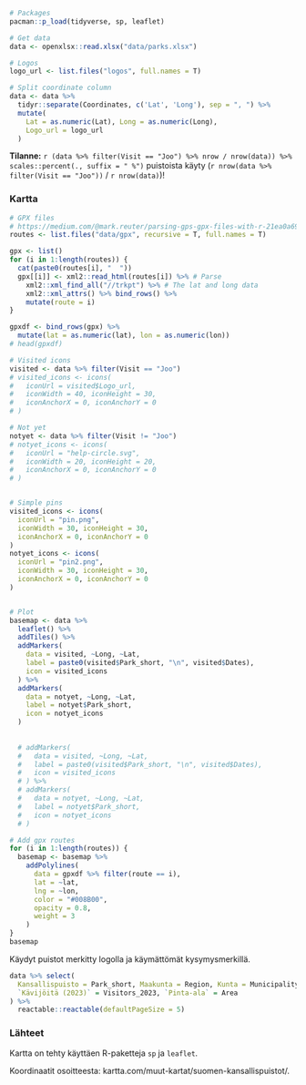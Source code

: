 ```r
# Packages
pacman::p_load(tidyverse, sp, leaflet)

# Get data
data <- openxlsx::read.xlsx("data/parks.xlsx")

# Logos
logo_url <- list.files("logos", full.names = T)

# Split coordinate column
data <- data %>%
  tidyr::separate(Coordinates, c('Lat', 'Long'), sep = ", ") %>%
  mutate(
    Lat = as.numeric(Lat), Long = as.numeric(Long),
    Logo_url = logo_url
  )
```


**Tilanne:** `r (data %>% filter(Visit == "Joo") %>% nrow / nrow(data)) %>% scales::percent(., suffix = " %")` puistoista käyty (`r nrow(data %>% filter(Visit == "Joo"))` / `r nrow(data)`)! 


### Kartta

```r
# GPX files
# https://medium.com/@mark.reuter/parsing-gps-gpx-files-with-r-21ea0a694da8
routes <- list.files("data/gpx", recursive = T, full.names = T)

gpx <- list()
for (i in 1:length(routes)) {
  cat(paste0(routes[i], "  "))
  gpx[[i]] <- xml2::read_html(routes[i]) %>% # Parse
    xml2::xml_find_all("//trkpt") %>% # The lat and long data
    xml2::xml_attrs() %>% bind_rows() %>%
    mutate(route = i)
}

gpxdf <- bind_rows(gpx) %>%
  mutate(lat = as.numeric(lat), lon = as.numeric(lon))
# head(gpxdf)

```


```r
# Visited icons
visited <- data %>% filter(Visit == "Joo")
# visited_icons <- icons(
#   iconUrl = visited$Logo_url,
#   iconWidth = 40, iconHeight = 30,
#   iconAnchorX = 0, iconAnchorY = 0
# )

# Not yet
notyet <- data %>% filter(Visit != "Joo")
# notyet_icons <- icons(
#   iconUrl = "help-circle.svg",
#   iconWidth = 20, iconHeight = 20,
#   iconAnchorX = 0, iconAnchorY = 0
# )


# Simple pins
visited_icons <- icons(
  iconUrl = "pin.png",
  iconWidth = 30, iconHeight = 30,
  iconAnchorX = 0, iconAnchorY = 0
)
notyet_icons <- icons(
  iconUrl = "pin2.png",
  iconWidth = 30, iconHeight = 30,
  iconAnchorX = 0, iconAnchorY = 0
)


# Plot
basemap <- data %>%
  leaflet() %>%
  addTiles() %>%
  addMarkers(
    data = visited, ~Long, ~Lat,
    label = paste0(visited$Park_short, "\n", visited$Dates),
    icon = visited_icons
  ) %>%
  addMarkers(
    data = notyet, ~Long, ~Lat,
    label = notyet$Park_short,
    icon = notyet_icons
  )
    
    
  # addMarkers(
  #   data = visited, ~Long, ~Lat,
  #   label = paste0(visited$Park_short, "\n", visited$Dates),
  #   icon = visited_icons
  # ) %>%
  # addMarkers(
  #   data = notyet, ~Long, ~Lat,
  #   label = notyet$Park_short,
  #   icon = notyet_icons
  # )

# Add gpx routes
for (i in 1:length(routes)) {
  basemap <- basemap %>%
    addPolylines(
      data = gpxdf %>% filter(route == i),
      lat = ~lat,
      lng = ~lon,
      color = "#008B00",
      opacity = 0.8,
      weight = 3
    )
}
basemap
```

Käydyt puistot merkitty logolla ja käymättömät kysymysmerkillä. 


```r
data %>% select(
  Kansallispuisto = Park_short, Maakunta = Region, Kunta = Municipality,
  `Kävijöitä (2023)` = Visitors_2023, `Pinta-ala` = Area
) %>%
  reactable::reactable(defaultPageSize = 5)


```


### Lähteet

Kartta on tehty käyttäen R-paketteja `sp` ja `leaflet`.

Koordinaatit osoitteesta: kartta.com/muut-kartat/suomen-kansallispuistot/.




